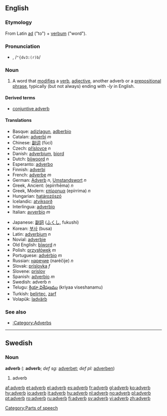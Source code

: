 {{see|Adverb}}
{{wikipedia}}
==English==
===Etymology===
From Latin [[ad]] ("to") + [[verbum]] ("word").

===Pronunciation===
*{{IPA|/ˈædvɜː(r)b/}}, /<tt>"{dv3:(r)b</tt>/

===Noun===
{{en-noun}}
#{{grammar}} A word that [[modify|modifies]] a [[verb]], [[adjective]], another adverb or a [[prepositional phrase]], typically (but not always) ending with ''-ly'' in English.

====Derived terms====
*[[conjuntive adverb]]

====Translations====
{{top}}
*Basque: [[adizlagun]], [[adberbio]]
*Catalan: [[adverbi]] ''m''
*Chinese: [[副词]] (fùcí)
*Czech: [[příslovce]] ''n''
*Danish: [[adverbium]], [[biord]]
*Dutch: [[bijwoord]] ''n''
*Esperanto: [[adverbo]]
*Finnish: [[adverbi]]
*French: [[adverbe]] ''m''
*German: [[Adverb]] ''n'', [[Umstandswort]] ''n''
*Greek, Ancient: {{IPAchar|[[ἐπίρρημα]]}} (epírrhēma) ''n''
*Greek, Modern: [[επίρρημα]] (epírrima) ''n''
*Hungarian: [[határozószó]]
*Icelandic: [[atviksorð]] {{n}}
*Interlingua: [[adverbio]]
*Italian: [[avverbio]] ''m''
{{mid}}
*Japanese: [[副詞]] ([[ふくし]], fukushi)
*Korean: [[부사]] (busa)
*Latin: [[adverbium]] ''n''
*Novial: [[adverbie]]
*Old English: [[biword|bīword]] ''n''
*Polish: [[przysłówek]] ''m''
*Portuguese: [[advérbio]] ''m''
*Russian: [[наречие]] (naréčije) ''n''
*Slovak: [[príslovka#Slovak|príslovka]] ''f''
*Slovene: [[prislov]] {{m}}
*Spanish: [[adverbio]] ''m''
*Swedish: adverb ''n''
*Telugu: [[క్రియా విశేషణము]] (kriyaa viseshanamu)
*Turkish: [[belirteç]], [[zarf]]
*Volapük: [[ladvärb]]
{{bottom}}

===See also===	 
*[[:Category:Adverbs]]

----
==Swedish==
===Noun===
'''adverb''' {{n}} ({{p}}: '''adverb'''; ''def sg:'' [[adverbet]]; ''def pl:'' [[adverben]])

#adverb

[[Category:Parts of speech]]

[[af:adverb]]
[[et:adverb]]
[[el:adverb]]
[[es:adverb]]
[[fr:adverb]]
[[gl:adverb]]
[[ko:adverb]]
[[hy:adverb]]
[[io:adverb]]
[[it:adverb]]
[[hu:adverb]]
[[nl:adverb]]
[[no:adverb]]
[[pl:adverb]]
[[pt:adverb]]
[[ro:adverb]]
[[ru:adverb]]
[[fi:adverb]]
[[sv:adverb]]
[[vi:adverb]]
[[zh:adverb]]